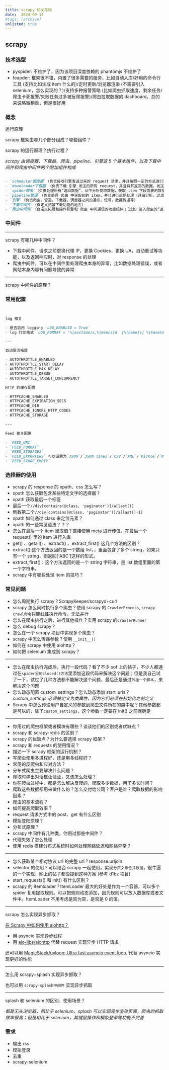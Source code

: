 ```yaml
---
title: scrapy 相关存档
date:  2024-09-14
#tags: [archive]
unlisted: true
---
```




## scrapy



### 技术选型

- pyspider: 不维护了，因为该项目深度依赖的 phantomjs 不维护了
- feapder: 框架很不错，内置了很多需要的服务，比如自动入库/好用的命令行工具 (支持比如生成 item 什么的)/定时更新/浏览器渲染 (不需要引入 selenium，怎么实现的？)/支持多种报警策略 (比如爬虫抓取速度，剩余任务/爬虫卡死报警/失败任务过多被反爬报警)/爬虫拉取数据的 dashboard。总的来说略微稍重，但是很好用


### 概念

运行原理

scrapy 框架由哪几个部分组成？哪些组件？

scrapy 的运行原理？执行过程？

*scrapy 由调度器、下载器、爬虫、pipeline、引擎这 5 个基本组件，以及下载中间件和爬虫中间件两个附加组件构成*

```markdown

- `scheduler调度器`（负责接收引擎发送过来的 request 请求，并且按照一定的方式进行整理排序，入队，当引擎需要时，交还给引擎）
- `downloader下载器`（负责下载 引擎 发送的所有 request，并且将其返回的数据，发送给 引擎，由引擎交给爬虫来处理）
- `spider爬虫`（负责处理所有“返回数据”，从中分析提取数据，获取 item 字段需要的数据，并且将需要跟进的 URL 提交给 引擎，再次进入 调度器）
- `pipeline管道`（负责处理 爬虫 中获取到的 item，并且进行后期处理（详细分析，过滤，存储等）的地方）
- `引擎`（负责爬虫，管道，下载器，调度器之间的通讯，信号，数据传递等）
- `下载中间件`（自定义拓展下载功能的地方）
- `爬虫中间件`（自定义拓展和操作引擎和 爬虫 中间通信的功能组件；（比如 进入爬虫的“返回数据”，以及从 爬虫 出去的 requests））

```


### 中间件

---

scrapy 有哪几种中间件？

- 下载中间件，请求之前更换代理 IP，更换 Cookies，更换 UA，自动重试等功能，以及返回响应时，对 response 的处理
- 爬虫中间件，可以在中间件里处理爬虫本身的异常，比如数据处理错误，或者网站本身内容有问题导致的异常

---

scrapy 中间件的原理？





### 常用配置

```markdown


log 相关

- 是否启用 logging `LOG_ENABLED = True`
- log 打印格式 `LOG_FORMAT = '%(asctime)s,%(msecs)d  [%(name)s] %(levelname)s: %(message)s'`

---

自动限流拓展

- AUTOTHROTTLE_ENABLED
- AUTOTHROTTLE_START_DELAY
- AUTOTHROTTLE_MAX_DELAY
- AUTOTHROTTLE_DEBUG
- AUTOTHROTTLE_TARGET_CONCURRENCY

HTTP 的缓存配置

- HTTPCACHE_ENABLED
- HTTPCACHE_EXPIRATION_SECS
- HTTPCACHE_DIR
- HTTPCACHE_IGNORE_HTTP_CODES
- HTTPCACHE_STORAGE

---

Feed 相关配置

- `FEED_URI`
- `FEED_FORMAT`
- `FEED_STORAGES`
- `FEED_EXPORTERS` 可以设置为`JSON`/`JSON lines`/`CSV`/`XML`/`Pickle`/`Marshal`
- `FEED_STORE_EMPTY`


```

### **选择器的使用**

- scrapy 的 response 的 xpath、css 怎么写？
- xpath 怎么获取包含某些特定文字的选择器？
- xpath 获取最后一个标签
- 最后一个`//div[contains(@class, 'paginator')]/a[last()]`
- 倒数第二个`//div[contains(@class, 'paginator')]/a[last()-1]`
- xpath 如何通过 class 来定位元素？
- xpath 的一些常见语法？？？
- 怎么在最后一个 item 里取值？直接使用 meta 进行传值，在最后一个 request() 里的 item 进行入库
- get() 、getall() 、extract() 、extract_first() 这几个方法的区别？
- extract():这个方法返回的是一个数组 list，，里面包含了多个 string，如果只有一个 string，则返回[‘ABC’]这样的形式。
- extract_first()：这个方法返回的是一个 string 字符串，是 list 数组里面的第一个字符串。
- scrapy 中有哪些处理 item 的技巧？

### 常见问题

- 怎么周期执行 scrapy？ScrapyKeeper/scrapyd+curl
- scrapy 怎么同时执行多个爬虫？使用 scrapy 的 `CrawlerProcess`, `scrapy crawl命令`只能线性执行命令，无法并行
- 怎么在爬虫执行之后，进行其他操作？实用 scrapy 的`CrawlerRunner`
- 怎么 debug scrapy？
- 怎么在一个 scrapy 项目中实现多个爬虫？
- scrapy 中怎么传递参数？使用 `__init__()`
- 如何在 scrapy 中使用 aiohttp？
- 如何把 selenium 集成到 scrapy？


---

- 怎么在爬虫执行完成后，执行一段代码？看了不少 sof 上的帖子，不少人都通过在`spider里的closed()方法`里添加这段代码来解决这个问题；但是我自己试了一下，试过了几种方法都不能解决这个问题，最后还是通过`外挂一个脚本`，来解决这个问题
- 怎么动态配置 custom_settings？怎么动态添加 start_urls？ *custom_settings 必须被定义为类属性，因为它们必须在初始化之前定义*
- Scrapy 中怎么传递用户自定义的参数到爬虫文件所在的类中呢？其他参数都是可以的，除了`custom_settings`，这个参数一定要在 init() 之前就确定

---

- 你用过的爬虫框架或者模块有哪些？谈谈他们的区别或者优缺点？
- scrapy 和 scrapy-redis 的区别？
- scrapy 的优缺点？为什么要选择 scrapy 框架？
- scrapy 和 requests 的使用情况？
- 描述一下 scrapy 框架的运行机制？
- 写爬虫使用多进程好，还是用多线程好？
- 常见的反爬虫和应对方法？
- 分布式爬虫主要解决什么问题？
- 爬取时弹出对话框让验证，又该怎么处理？
- 你在爬虫过程中，都是怎么解决反爬的，爬取多少数据，用了多长时间？
- 爬取这些数据都用来做什么的？怎么交付给公司？客户是谁？爬取数据的影响因素？
- 爬虫的基本流程？
- 如何提高爬取效率？
- request 请求方式中的 post、get 有什么区别
- 模拟登陆原理？
- 分布式原理？
- scrapy 中间件有几种类，你用过那些中间件？
- 代理失效了怎么处理
- 使用 redis 搭建分布式系统时如何处理网络延迟和网络异常？

---

- 怎么获取某个相对协议 url 的完整 url？response.urljoin
- selector 的使用？可以结合 scrapy 一起使用，实现`分页文章合并数据`，很牛逼的一个实现，网上的帖子都没提到这种方案 (参考 d1bz 项目)
- start_requests() 和 init() 有什么区别？
- scrapy 的 Itemloader？ItemLoader 最大的好处是作为一个容器，可以多个 spider 复用提取规则。可以把规则动态添加，因为规则可以放入数据库或者文件中。ItemLoader 不用考虑是否为空，是否是 0 的值。

---

scrapy 怎么实现异步抓取？

[在 Scrapy 中如何使用 aiohttp？](https://mp.weixin.qq.com/s?__biz=MzI2MzEwNTY3OQ==&mid=2648978965&idx=1&sn=9cf95229f79bd544ec4565ca34283f69)

- 用 asyncio 实现异步线程
- 用 [aio-libs/aiohttp](https://github.com/aio-libs/aiohttp) 代替 request 实现异步 HTTP 请求

还可以用 [MagicStack/uvloop: Ultra fast asyncio event loop.](https://github.com/MagicStack/uvloop) 代替 asyncio 实现更好的性能


---

怎么用 scrapy+splash 实现异步抓取？

也可以用 `scrapy-splash中间件` 实现异步抓取


---

splash 和 selenium 的区别、使用场景？

*都是无头浏览器，相比于 selenium，splash 可以实现异步渲染页面，爬虫的抓取效率很高；但是相比于 selenium，其键鼠操作和模拟登录等功能不完善*



### 需求

- 输出 rss
- 模拟登录
- 去重
- scrapy-selenium

